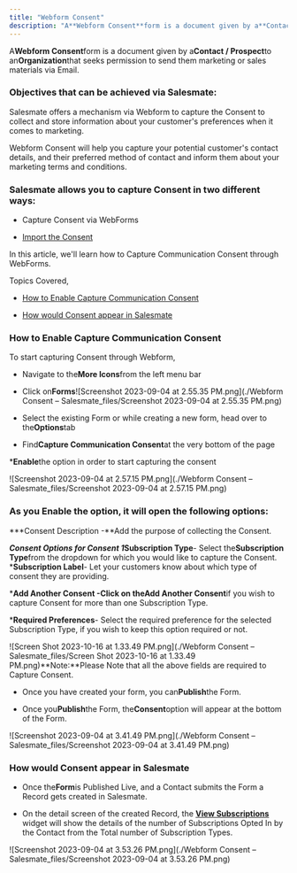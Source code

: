```yaml
---
title: "Webform Consent"
description: "A**Webform Consent**form is a document given by a**Contact / Prospect**to an**Organization**that seeks permission to send them marketing or sales mate..."
---
```


A**Webform Consent**form is a document given by a**Contact / Prospect**to an**Organization**that seeks permission to send them marketing or sales materials via Email.


### Objectives that can be achieved via Salesmate:

Salesmate offers a mechanism via Webform to capture the Consent to collect and store information about your customer's preferences when it comes to marketing.

Webform Consent will help you capture your potential customer's contact details, and their preferred method of contact and inform them about your marketing terms and conditions.


### Salesmate allows you to capture Consent in two different ways:


*   Capture Consent via WebForms

*   [Import the Consent](https://support.salesmate.io/hc/en-us/articles/21957456100377-How-to-Import-Communication-Consents)

In this article, we'll learn how to Capture Communication Consent through WebForms.

Topics Covered,


*   [How to Enable Capture Communication Consent](https://support.salesmate.io/hc/en-us/articles/22581076142489-Webform-Consent#h_01H9FTE2NW8ERKSJES26RZVK9S)

*   [How would Consent appear in Salesmate](https://support.salesmate.io/hc/en-us/articles/22581076142489-Webform-Consent#h_01H9FW867RB3GX8M8BA6ZTBMDV)


### How to Enable Capture Communication Consent

To start capturing Consent through Webform,


*   Navigate to the**More Icons**from the left menu bar

*   Click on**Forms**![Screenshot 2023-09-04 at 2.55.35 PM.png](./Webform Consent – Salesmate_files/Screenshot 2023-09-04 at 2.55.35 PM.png)


*   Select the existing Form or while creating a new form, head over to the**Options**tab

*   Find**Capture Communication Consent**at the very bottom of the page

***Enable**the option in order to start capturing the consent

![Screenshot 2023-09-04 at 2.57.15 PM.png](./Webform Consent – Salesmate_files/Screenshot 2023-09-04 at 2.57.15 PM.png)


### As you Enable the option, it will open the following options:


***Consent Description -**Add the purpose of collecting the Consent.

***Consent Options for Consent 1*****Subscription Type**- Select the**Subscription Type**from the dropdown for which you would like to capture the Consent.
    ***Subscription Label**- Let your customers know about which type of consent they are providing.

***Add Another Consent -**Click on the**Add Another Consent**if you wish to capture Consent for more than one Subscription Type.

***Required Preferences**- Select the required preference for the selected Subscription Type, if you wish to keep this option required or not.

![Screen Shot 2023-10-16 at 1.33.49 PM.png](./Webform Consent – Salesmate_files/Screen Shot 2023-10-16 at 1.33.49 PM.png)**Note:**Please Note that all the above fields are required to Capture Consent.


*   Once you have created your form, you can**Publish**the Form.

*   Once you**Publish**the Form, the**Consent**option will appear at the bottom of the Form.

![Screenshot 2023-09-04 at 3.41.49 PM.png](./Webform Consent – Salesmate_files/Screenshot 2023-09-04 at 3.41.49 PM.png)


### How would Consent appear in Salesmate


*   Once the**Form**is Published Live, and a Contact submits the Form a Record gets created in Salesmate.

*   On the detail screen of the created Record, the [**View Subscriptions**](https://support.salesmate.io/hc/en-us/articles/19652302742041-View-Email-Subscriptions) widget will show the details of the number of Subscriptions Opted In by the Contact from the Total number of Subscription Types.

![Screenshot 2023-09-04 at 3.53.26 PM.png](./Webform Consent – Salesmate_files/Screenshot 2023-09-04 at 3.53.26 PM.png)
